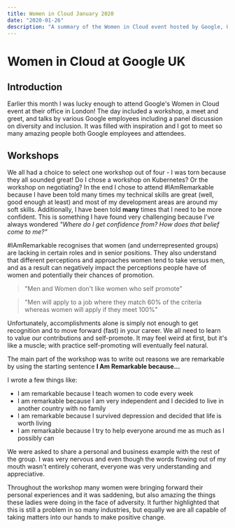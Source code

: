 ```yaml
---
title: Women in Cloud January 2020
date: "2020-01-26"
description: "A summary of the Women in Cloud event hosted by Google, UK"
---
```


# Women in Cloud at Google UK

## Introduction 
Earlier this month I was lucky enough to attend Google's Women in Cloud event at their office in London! 
The day included a workshop, a meet and greet, and talks by various Google employees including a panel discussion on 
diversity and inclusion. It was filled with inspiration and I got to meet so many amazing people
both Google employees and attendees.

## Workshops

We all had a choice to select one workshop out of four - I was torn because they all sounded great! Do I chose a workshop
on Kubernetes? Or the workshop on negotiating? In the end I chose to attend #IAmRemarkable because I have been told
many times my technical skills are great (well, good enough at least) and most of my development areas are around my soft 
skills. Additionally, I have been told __many__ times that I need to be more confident. This is something I have found very
challenging because I've always wondered _"Where do I get confidence from? How does that belief come to me?"_

#IAmRemarkable recognises that women (and underrepresented groups) are lacking in certain roles and in senior positions.
They also understand that different perceptions and approaches women tend to take versus men, and as a result can
negatively impact the perceptions people have of women and potentially their chances of promotion. 

> "Men and Women don't like women who self promote"

> "Men will apply to a job where they match 60% of the criteria whereas women will apply if they meet 100%"

Unfortunately, accomplishments alone is simply not enough to get recognition and to move forward (fast) in your career. 
We all need to learn to value our contributions and self-promote. It may feel weird at first, but it's like a muscle; with practice 
self-promoting will eventually feel natural.

The main part of the workshop was to write out reasons we are remarkable by using the starting sentence __I Am Remarkable because...__

I wrote a few things like:
* I am remarkable because I teach women to code every week 
* I am remarkable because I am very independent and I decided to live in another country with no family 
* I am remarkable because I survived depression and decided that life is worth living
* I am remarkable because I try to help everyone around me as much as I possibly can

We were asked to share a personal and business example with the rest of the group. I was very nervous and even though the words 
flowing out of my mouth wasn't entirely coherant, everyone was very understanding and appreciative. 

Throughout the workshop many women were bringing forward their personal experiences and it was saddening, but also
amazing the things these ladies were doing in the face of adversity. It further highlighted that this is still a
problem in so many industries, but equally we are all capable of taking matters into our hands to make positive change. 

